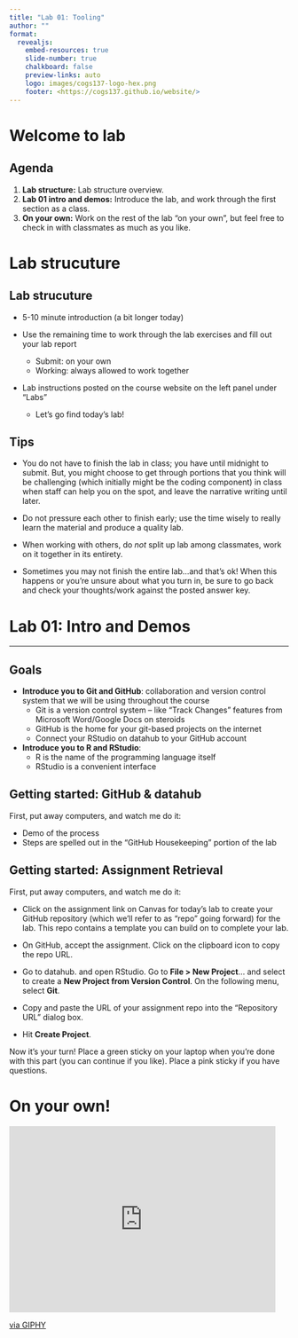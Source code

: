 ```yaml
---
title: "Lab 01: Tooling"
author: ""
format:
  revealjs:
    embed-resources: true
    slide-number: true
    chalkboard: false 
    preview-links: auto
    logo: images/cogs137-logo-hex.png
    footer: <https://cogs137.github.io/website/>
---
```


# Welcome to lab {background-color="#0E3A53"}

## Agenda

1.  **Lab structure:** Lab structure overview.
2.  **Lab 01 intro and demos:** Introduce the lab, and work through the first section as a class.
3.  **On your own:** Work on the rest of the lab "on your own", but feel free to check in with classmates as much as you like.

# Lab strucuture {background-color="#0E3A53"}

## Lab strucuture

-   5-10 minute introduction (a bit longer today)

-   Use the remaining time to work through the lab exercises and fill out your lab report

    -   Submit: on your own
    -   Working: always allowed to work together

-   Lab instructions posted on the course website on the left panel under "Labs"

    -   Let's go find today's lab!

## Tips {.scrollable}

-   You do not have to finish the lab in class; you have until midnight to submit. But, you might choose to get through portions that you think will be challenging (which initially might be the coding component) in class when staff can help you on the spot, and leave the narrative writing until later.

-   Do not pressure each other to finish early; use the time wisely to really learn the material and produce a quality lab.

-   When working with others, do *not* split up lab among classmates, work on it together in its entirety.

-   Sometimes you may not finish the entire lab...and that's ok! When this happens or you're unsure about what you turn in, be sure to go back and check your thoughts/work against the posted answer key.

# Lab 01: Intro and Demos {background-color="#0E3A53"}

------------------------------------------------------------------------

## Goals

-   **Introduce you to Git and GitHub**: collaboration and version control system that we will be using throughout the course
    -   Git is a version control system -- like "Track Changes" features from Microsoft Word/Google Docs on steroids
    -   GitHub is the home for your git-based projects on the internet
    -   Connect your RStudio on datahub to your GitHub account
-   **Introduce you to R and RStudio**:
    -   R is the name of the programming language itself
    -   RStudio is a convenient interface

## Getting started: GitHub & datahub {.scrollable}

First, put away computers, and watch me do it:

-   Demo of the process
-   Steps are spelled out in the "GitHub Housekeeping" portion of the lab

## Getting started: Assignment Retrieval {.scrollable}

First, put away computers, and watch me do it:

-   Click on the assignment link on Canvas for today's lab to create your GitHub repository (which we'll refer to as "repo" going forward) for the lab. This repo contains a template you can build on to complete your lab.

-   On GitHub, accept the assignment. Click on the clipboard icon to copy the repo URL.

-   Go to datahub. and open RStudio. Go to **File \> New Project**... and select to create a **New Project from Version Control**. On the following menu, select **Git**.

-   Copy and paste the URL of your assignment repo into the "Repository URL" dialog box.

-   Hit **Create Project**.

Now it's your turn! Place a green sticky on your laptop when you're done with this part (you can continue if you like). Place a pink sticky if you have questions.

# On your own!

<iframe src="https://giphy.com/embed/13awhIC2CcDaHC" width="480" height="336" frameBorder="0" class="giphy-embed" allowFullScreen>

</iframe>

<p><a href="https://giphy.com/gifs/fall-kid-childhood-13awhIC2CcDaHC">via GIPHY</a></p>
